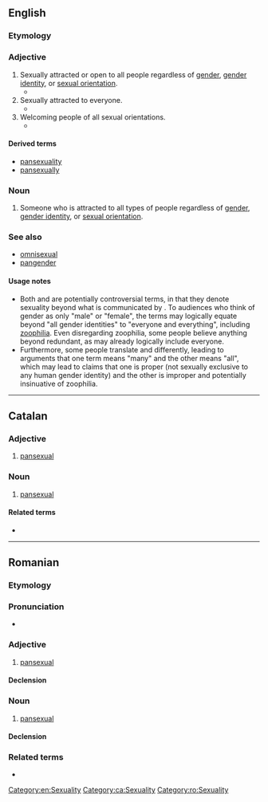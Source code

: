 ==English==

===Etymology===

{{prefix|pan|sexual}}

===Adjective===
{{en-adj|-}}

# Sexually attracted or open to all people regardless of [[gender]], [[gender identity]], or [[sexual orientation]].
#* {{quote-news|1995|October 11|Owen McNally|The Vigor, Venom and Wit of Gore Vidal|Hartford Courant|page=E1|url=http://pqasb.pqarchiver.com/courant/access/22919641.html?dids=22919641:22919641&FMT=ABS
|passage=As a writer/sexologist, he argues that people are neither homosexual nor heterosexual but '''pansexual'''. }}
# Sexually attracted to everyone.
#* {{quote-book|2004|John Leland|Hip: The History|url=http://books.google.com/books?id=oxzubo1GS7oC|isbn=0060528176|page=50
|passage=To the end he denied that he was homosexual; his writings are '''pansexual''', finding carnal ripeness in the soul, in nature, as well as in men and women.}}
# Welcoming people of all sexual orientations.
#* {{quote-book|1998|Dossie Easton & Catherine A. Liszt|The Ethical Slut|url=http://books.google.com/books?id=I0OwAAAAIAAJ|isbn=1890159018|page=262
|passage=We like to attend '''pansexual''' group sex parties, which means that attendees may identify as gay or lesbian or bisexual or hetero or transgendered, but are generally comfortable and happy to play side-by-side with people whose desires may be entirely different than their own.}}

====Derived terms====
* [[pansexuality]]
* [[pansexually]]

===Noun===
{{en-noun}}

# Someone who is attracted to all types of people regardless of [[gender]], [[gender identity]], or [[sexual orientation]].

===See also===
* [[omnisexual]]
* [[pangender]]

====Usage notes====
* Both {{term||pansexual|lang=en}} and {{term|omnisexual|lang=en}} are potentially controversial terms, in that they denote sexuality beyond what is communicated by {{term|bisexual|lang=en}}. To audiences who think of gender as only "male" or "female", the terms may logically equate beyond "all gender identities" to "everyone and everything", including [[zoophilia]]. Even disregarding zoophilia, some people believe anything beyond {{term||bisexual|lang=en}} redundant, as {{term||bisexual|lang=en}} may already logically include everyone.
* Furthermore, some people translate {{term|pan-|lang=en}} and {{term|omni-|lang=en}} differently, leading to arguments that one term means "many" and the other means "all", which may lead to claims that one is proper (not sexually exclusive to any human gender identity) and the other is improper and potentially insinuative of zoophilia.

[[Category:en:Sexuality]]

----

==Catalan==

===Adjective===
{{ca-adj|type=mf}}

# [[#English|pansexual]]

===Noun===
{{ca-noun|mf}}

# [[#English|pansexual]]

====Related terms====
* {{l|ca|pansexualitat}}

[[Category:ca:Sexuality]]

----

==Romanian==

===Etymology===
{{etyl|en|ro}} {{term|pansexual|lang=en}}

===Pronunciation===
* {{IPA|[panseksuˈal]|lang=ro}}

===Adjective===
{{ro-adj|4}}

# [[#English|pansexual]]

====Declension====
{{ro-adj-4}}

===Noun===
{{ro-noun|m|pansexuali}}

# [[#English|pansexual]]

====Declension====
{{ro-noun-m}}

===Related terms===
* {{l|ro|pansexualitate}}

[[Category:ro:Sexuality]]